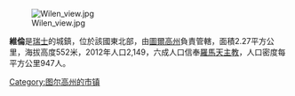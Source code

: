 [[Image:Wilen_view.jpg|right]]

'''維倫'''是[[瑞士|瑞士]]的城鎮，位於該國東北部，由[[圖爾高州|圖爾高州]]負責管轄，面積2.27平方公里，海拔高度552米，2012年人口2,149，六成人口信奉[[羅馬天主教|羅馬天主教]]，人口密度每平方公里947人。

{{Switzerland-geo-stub}}
[[Category:图尔高州的市镇|Category:图尔高州的市镇]]